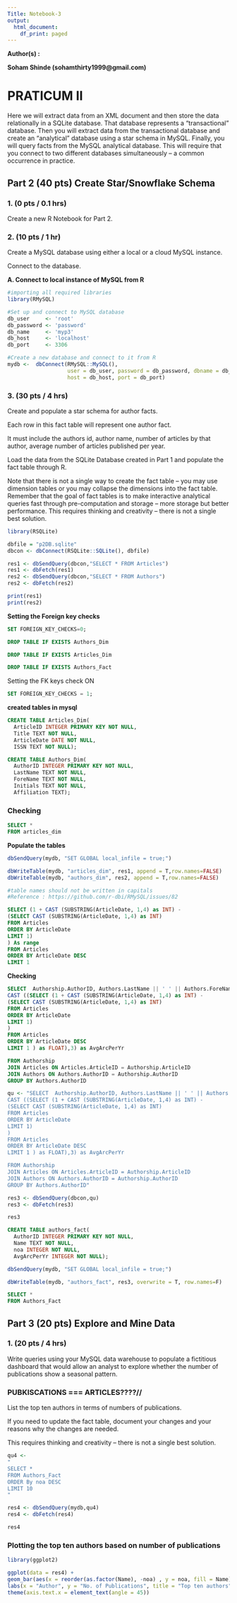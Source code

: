 ```yaml
---
Title: Notebook-3
output:
  html_document:
    df_print: paged
---
```

**Author(s) :** 

**Soham Shinde (sohamthirty1999@gmail.com)**

# PRATICUM II 

Here we will extract data from an XML document and then store the data relationally in a SQLite database. That database represents a "transactional" database. Then you will extract data from the transactional database and create an "analytical" database using a star schema in MySQL. Finally, you will query facts from the MySQL analytical database. This will require that you connect to two different databases simultaneously -- a common occurrence in practice.


## Part 2 (40 pts) Create Star/Snowflake Schema

### 1. (0 pts / 0.1 hrs) 
Create a new R Notebook for Part 2.


### 2. (10 pts / 1 hr) 
Create a MySQL database using either a local or a cloud MySQL instance. 

Connect to the database.

**A. Connect to local instance of MySQL from R**

```r
#importing all required libraries
library(RMySQL) 

#Set up and connect to MySQL database
db_user     <- 'root'
db_password <- 'password'
db_name     <- 'myp3'
db_host     <- 'localhost'
db_port     <- 3306

#Create a new database and connect to it from R
mydb <-  dbConnect(RMySQL::MySQL(), 
                   user = db_user, password = db_password, dbname = db_name, 
                   host = db_host, port = db_port)
```


### 3. (30 pts / 4 hrs) 
Create and populate a star schema for author facts. 

Each row in this fact table will represent one author fact. 

It must include the authors id, author name, number of articles by that author, average number of articles published per year. 

Load the data from the SQLite Database created in Part 1 and populate the fact table through R. 

Note that there is not a single way to create the fact table -- you may use dimension tables or you may collapse the dimensions into the fact table. 
Remember that the goal of fact tables is to make interactive analytical queries fast through pre-computation and storage -- more storage but better performance. 
This requires thinking and creativity -- there is not a single best solution.

```r
library(RSQLite)

dbfile = "p2DB.sqlite"
dbcon <- dbConnect(RSQLite::SQLite(), dbfile)
```

```r
res1 <- dbSendQuery(dbcon,"SELECT * FROM Articles")
res1 <- dbFetch(res1)
res2 <- dbSendQuery(dbcon,"SELECT * FROM Authors")
res2 <- dbFetch(res2)

print(res1)
print(res2)
```

**Setting the Foreign key checks**

```sql
SET FOREIGN_KEY_CHECKS=0; 
```

```sql
DROP TABLE IF EXISTS Authors_Dim
```

```sql
DROP TABLE IF EXISTS Articles_Dim
```

```sql
DROP TABLE IF EXISTS Authors_Fact
```

Setting the FK keys check ON
```sql
SET FOREIGN_KEY_CHECKS = 1;
```

**created tables in mysql**

```sql
CREATE TABLE Articles_Dim(
  ArticleID INTEGER PRIMARY KEY NOT NULL,
  Title TEXT NOT NULL,
  ArticleDate DATE NOT NULL,
  ISSN TEXT NOT NULL);
```

```sql
CREATE TABLE Authors_Dim(
  AuthorID INTEGER PRIMARY KEY NOT NULL,
  LastName TEXT NOT NULL,
  ForeName TEXT NOT NULL,
  Initials TEXT NOT NULL,
  Affiliation TEXT);
```

### Checking
```sql
SELECT *
FROM articles_dim
```

**Populate the tables**

```r
dbSendQuery(mydb, "SET GLOBAL local_infile = true;")

dbWriteTable(mydb, "articles_dim", res1, append = T,row.names=FALSE)
dbWriteTable(mydb, "authors_dim", res2, append = T,row.names=FALSE)

#table names should not be written in capitals 
#Reference : https://github.com/r-dbi/RMySQL/issues/82
```

```sql
SELECT (1 + CAST (SUBSTRING(ArticleDate, 1,4) as INT) -
(SELECT CAST (SUBSTRING(ArticleDate, 1,4) as INT) 
FROM Articles
ORDER BY ArticleDate 
LIMIT 1)
) As range
FROM Articles
ORDER BY ArticleDate DESC
LIMIT 1 
```

**Checking**

```sql
SELECT  Authorship.AuthorID, Authors.LastName || ' ' || Authors.ForeName as Name, COUNT(Authorship.ArticleID) as noa, ROUND(CAST (COUNT(Authorship.ArticleID) as FLOAT)/
CAST ((SELECT (1 + CAST (SUBSTRING(ArticleDate, 1,4) as INT) -
(SELECT CAST (SUBSTRING(ArticleDate, 1,4) as INT) 
FROM Articles
ORDER BY ArticleDate 
LIMIT 1)
)
FROM Articles
ORDER BY ArticleDate DESC
LIMIT 1 ) as FLOAT),3) as AvgArcPerYr

FROM Authorship
JOIN Articles ON Articles.ArticleID = Authorship.ArticleID
JOIN Authors ON Authors.AuthorID = Authorship.AuthorID
GROUP BY Authors.AuthorID
```

```r
qu <- "SELECT  Authorship.AuthorID, Authors.LastName || ' ' || Authors.ForeName as Name, COUNT(Authorship.ArticleID) as noa, ROUND(CAST (COUNT(Authorship.ArticleID) as FLOAT)/
CAST ((SELECT (1 + CAST (SUBSTRING(ArticleDate, 1,4) as INT) -
(SELECT CAST (SUBSTRING(ArticleDate, 1,4) as INT) 
FROM Articles
ORDER BY ArticleDate 
LIMIT 1)
)
FROM Articles
ORDER BY ArticleDate DESC
LIMIT 1 ) as FLOAT),3) as AvgArcPerYr

FROM Authorship
JOIN Articles ON Articles.ArticleID = Authorship.ArticleID
JOIN Authors ON Authors.AuthorID = Authorship.AuthorID
GROUP BY Authors.AuthorID"

res3 <- dbSendQuery(dbcon,qu)
res3 <- dbFetch(res3)

res3
```

```sql
CREATE TABLE authors_fact(
  AuthorID INTEGER PRIMARY KEY NOT NULL,
  Name TEXT NOT NULL,
  noa INTEGER NOT NULL,
  AvgArcPerYr INTEGER NOT NULL);
```

```r
dbSendQuery(mydb, "SET GLOBAL local_infile = true;")

dbWriteTable(mydb, "authors_fact", res3, overwrite = T, row.names=F)
```

```sql
SELECT *
FROM Authors_Fact
```

## Part 3 (20 pts) Explore and Mine Data

### 1. (20 pts / 4 hrs) 
Write queries using your MySQL data warehouse to populate a fictitious dashboard that would allow an analyst to explore whether the number of publications show a seasonal pattern. 

### PUBKISCATIONS === ARTICLES????//

List the top ten authors in terms of numbers of publications. 

If you need to update the fact table, document your changes and your reasons why the changes are needed. 

This requires thinking and creativity -- there is not a single best solution.

```r
qu4 <- 
"
SELECT *
FROM Authors_Fact
ORDER By noa DESC
LIMIT 10
"

res4 <- dbSendQuery(mydb,qu4)
res4 <- dbFetch(res4)

res4
```

### Plotting the top ten authors based on number of publications
```r
library(ggplot2)

ggplot(data = res4) +
geom_bar(aes(x = reorder(as.factor(Name), -noa) , y = noa, fill = Name), stat = "identity") +
labs(x = "Author", y = "No. of Publications", title = "Top ten authors")+
theme(axis.text.x = element_text(angle = 45))
```


